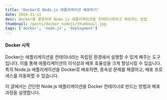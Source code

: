 ```yaml
---
title: 'Docker로 Node.js 애플리케이션 배포하기'
date: 2024-11-11
desc: Docker를 활용하여 Node.js 애플리케이션을 컨테이너화하고 배포하는 방법
thumbnail: /posts/docker_nodejs/thumbnail.jpg
tags: ['docker', 'node.js', 'deployment']
---
```


#### Docker 시작

Docker는 애플리케이션을 컨테이너라는 독립된 환경에서 실행할 수 있게 해주는 도구입니다. 이를 통해 애플리케이션의 이식성과 배포 효율성을 크게 향상시킬 수 있습니다. 특히 Node.js 애플리케이션을 Docker로 배포하면, 종속성 문제를 해결하고, 배포 프로세스를 자동화할 수 있습니다.

이 글에서는 간단한 Node.js 애플리케이션을 Docker 컨테이너로 만드는 방법과 배포 과정을 설명합니다.
